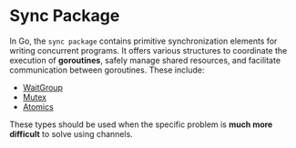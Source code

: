 # Sync Package

In Go, the `sync package` contains primitive synchronization elements for writing concurrent programs. It offers various structures to coordinate the execution of **goroutines**, safely manage shared resources, and facilitate communication between goroutines. These include:

- [WaitGroup](/sync/waitgroup)
- [Mutex](/sync/mutex)
- [Atomics](/sync/atomics)

These types should be used when the specific problem is **much more difficult** to solve using channels.